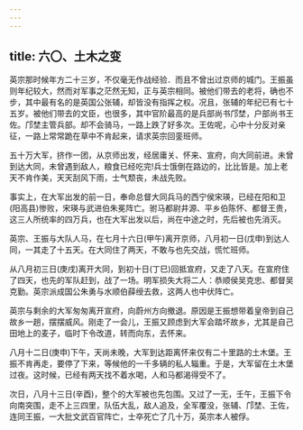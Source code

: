 ```yaml
---
---
---
```

title: 六〇、土木之变
---



英宗那时候年方二十三岁，不仅毫无作战经验．而且不曾出过京师的城门。王振虽则年纪较大，然而对军事之茫然无知，正与英宗相同。被他们带去的老将，确也不步，其中最有名的是英国公张辅，却皆没有指挥之权。况且，张辅的年纪已有七十五岁。被他们带去的文臣，也很多，其中官阶最高的是兵部尚书邝埜，户部尚书王佐。邝埜主管兵部。却不会骑马，一路上跌了好多次。王佐呢，心中十分反对亲征，一路上常常跪在草中不肯起来，请求英宗回銮班师。

五十万大军，挤作一团，从京师出发，经居庸关、怀来、宣府，向大同前进。未曾到达大同，未曾遇到敌人，粮食已经吃完!兵士饿倒在路边的，比比皆是。加上老天不肯作美，天天刮风下雨，士气颓丧，未战先败。

事实上，在大军出发的前一日，奉命总督大同兵马的西宁侯宋瑛，已经在阳和卫(阳高县)惨败，宋瑛与武进伯朱冕阵亡。驸马都尉井源、平乡伯陈怀、都督王贵，这三人所统率的四万兵，也在大军出发以后，尚在中途之时，先后被也先消灭。

英宗、王振与大队人马，在七月十六日(甲午)离开京师，八月初一日(戊申)到达人同，一其走了十五天。在大同住了两天，不敢与也先交战，慌忙班师。

从八月初三日(庚戌)离开大同，到初十日(丁巳)回抵宣府，又走了八天。在宣府住了四天，也先的军队赶到，战了一场。明军损失大将二人：恭顺侯吴克忠、都督吴克勤。英宗派成国公朱勇与水顺伯薛绶去救，这两人也中伏阵亡。

英宗与剩余的大军匆匆离开宣府，向蔚州方向撤退。原因是王振想带着皇帝到自己故乡一趟，摆摆威风。刚走了一会儿，王振又顾虑到大军会踏坏故乡，尤其是自己田地上的麦子，临时下令改道，转而向东，去怀来。

八月十二日(庚申)下午，天尚未晚，大军到达距离怀来仅有二十里路的土木堡。王振不肯再走，要停了下来，等候他的一千多辆的私人辎重。于是，大军留在土木堡过夜。这时候，已经有两天找不着水喝，人和马都渴得受不了。

次日，八月十三日(辛酉)，整个的大军被也先包围。又过了一无，壬午，王振下令向南突围，走不上三四里，队伍大乱，敌人追及，全军覆没，张辅、邝埜、王佐，连同王振，一大批文武百官阵亡，士卒死亡了几十万，英宗本人被俘。